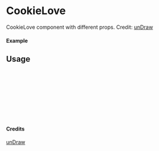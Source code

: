 
<Meta of={CookieLove} title="unDraw/CookieLove" />

# CookieLove

CookieLove component with different props.
Credit: [unDraw](https://undraw.co/illustrations)

#### Example

<Canvas of={CookieLove.Primary} />

## Usage

```ts
import { CookieLove } from "yadl-ui";

const Example = () => {
  return (
      <CookieLove />
  );
};

export default Example;
```

#### Credits
[unDraw](https://undraw.co/illustrations)
